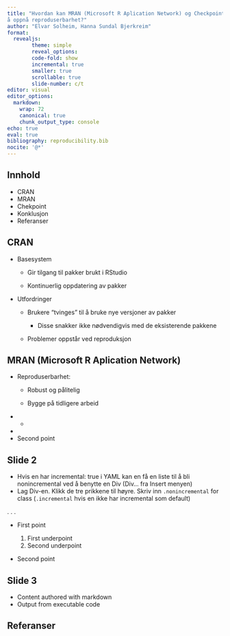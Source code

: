 ```yaml
---
title: "Hvordan kan MRAN (Microsoft R Aplication Network) og Checkpoint hjelpe oss med
å oppnå reproduserbarhet?"
author: "Elvar Solheim, Hanna Sundal Bjerkreim"
format:
  revealjs:
        theme: simple
        reveal_options:
        code-fold: show
        incremental: true
        smaller: true
        scrollable: true
        slide-number: c/t
editor: visual
editor_options:
  markdown:
    wrap: 72
    canonical: true
    chunk_output_type: console
echo: true
eval: true
bibliography: reproducibility.bib
nocite: '@*'
---
```


## Innhold

-   CRAN
-   MRAN
-   Chekpoint
-   Konklusjon
-   Referanser

## CRAN

-   Basesystem

    -   Gir tilgang til pakker brukt i RStudio

    -   Kontinuerlig oppdatering av pakker

-   Utfordringer

    -   Brukere "tvinges" til å bruke nye versjoner av pakker

        -   Disse snakker ikke nødvendigvis med de eksisterende pakkene

    -   Problemer oppstår ved reproduksjon

## MRAN (Microsoft R Aplication Network)

-   Reproduserbarhet:

    -   Robust og pålitelig

    -   Bygge på tidligere arbeid

```{=html}
<!-- -->
```
-   

    -   

-   

-   Second point

## Slide 2

-   Hvis en har incremental: true i YAML kan en få en liste til å bli
    nonincremental ved å benytte en Div (Div... fra Insert menyen)
-   Lag Div-en. Klikk de tre prikkene til høyre. Skriv inn
    `.nonincremental` for class (`.incremental` hvis en ikke har
    incremental som default)

. . .

::: nonincremental
-   First point

    1)  First underpoint
    2)  Second underpoint

-   Second point
:::

## Slide 3

-   Content authored with markdown
-   Output from executable code

## Referanser
